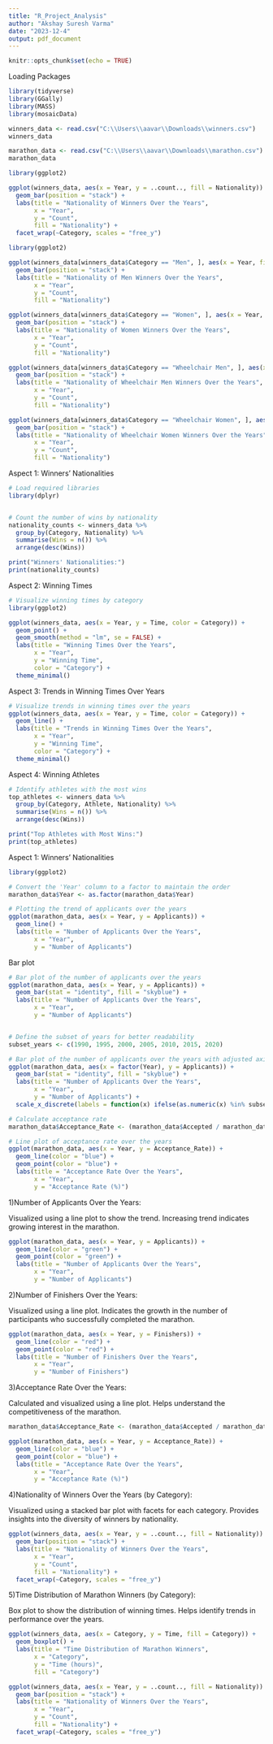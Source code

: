 ---
title: "R_Project_Analysis"
author: "Akshay Suresh Varma"
date: "2023-12-4"
output: pdf_document
---

```{r setup, include=FALSE}
knitr::opts_chunk$set(echo = TRUE)
```

Loading Packages
```{r}
library(tidyverse)
library(GGally)
library(MASS)
library(mosaicData)

```


```{r}
winners_data <- read.csv("C:\\Users\\aavar\\Downloads\\winners.csv")
winners_data

marathon_data <- read.csv("C:\\Users\\aavar\\Downloads\\marathon.csv")
marathon_data
```

```{r}
library(ggplot2)

ggplot(winners_data, aes(x = Year, y = ..count.., fill = Nationality)) +
  geom_bar(position = "stack") +
  labs(title = "Nationality of Winners Over the Years",
       x = "Year",
       y = "Count",
       fill = "Nationality") +
  facet_wrap(~Category, scales = "free_y")
```


```{r}
library(ggplot2)

ggplot(winners_data[winners_data$Category == "Men", ], aes(x = Year, fill = Nationality)) +
  geom_bar(position = "stack") +
  labs(title = "Nationality of Men Winners Over the Years",
       x = "Year",
       y = "Count",
       fill = "Nationality")

ggplot(winners_data[winners_data$Category == "Women", ], aes(x = Year, fill = Nationality)) +
  geom_bar(position = "stack") +
  labs(title = "Nationality of Women Winners Over the Years",
       x = "Year",
       y = "Count",
       fill = "Nationality")

ggplot(winners_data[winners_data$Category == "Wheelchair Men", ], aes(x = Year, fill = Nationality)) +
  geom_bar(position = "stack") +
  labs(title = "Nationality of Wheelchair Men Winners Over the Years",
       x = "Year",
       y = "Count",
       fill = "Nationality")

ggplot(winners_data[winners_data$Category == "Wheelchair Women", ], aes(x = Year, fill = Nationality)) +
  geom_bar(position = "stack") +
  labs(title = "Nationality of Wheelchair Women Winners Over the Years",
       x = "Year",
       y = "Count",
       fill = "Nationality")

```


Aspect 1: Winners' Nationalities
```{r}
# Load required libraries
library(dplyr)


# Count the number of wins by nationality
nationality_counts <- winners_data %>%
  group_by(Category, Nationality) %>%
  summarise(Wins = n()) %>%
  arrange(desc(Wins))

print("Winners' Nationalities:")
print(nationality_counts)

```



Aspect 2: Winning Times
```{r}

# Visualize winning times by category
library(ggplot2)

ggplot(winners_data, aes(x = Year, y = Time, color = Category)) +
  geom_point() +
  geom_smooth(method = "lm", se = FALSE) +
  labs(title = "Winning Times Over the Years",
       x = "Year",
       y = "Winning Time",
       color = "Category") +
  theme_minimal()

```



Aspect 3: Trends in Winning Times Over Years
```{r}

# Visualize trends in winning times over the years
ggplot(winners_data, aes(x = Year, y = Time, color = Category)) +
  geom_line() +
  labs(title = "Trends in Winning Times Over the Years",
       x = "Year",
       y = "Winning Time",
       color = "Category") +
  theme_minimal()
```


Aspect 4: Winning Athletes
```{r}

# Identify athletes with the most wins
top_athletes <- winners_data %>%
  group_by(Category, Athlete, Nationality) %>%
  summarise(Wins = n()) %>%
  arrange(desc(Wins))

print("Top Athletes with Most Wins:")
print(top_athletes)

```


Aspect 1: Winners' Nationalities
```{r}

library(ggplot2)

# Convert the 'Year' column to a factor to maintain the order
marathon_data$Year <- as.factor(marathon_data$Year)

# Plotting the trend of applicants over the years
ggplot(marathon_data, aes(x = Year, y = Applicants)) +
  geom_line() +
  labs(title = "Number of Applicants Over the Years",
       x = "Year",
       y = "Number of Applicants")

```


Bar plot
```{r}
# Bar plot of the number of applicants over the years
ggplot(marathon_data, aes(x = Year, y = Applicants)) +
  geom_bar(stat = "identity", fill = "skyblue") +
  labs(title = "Number of Applicants Over the Years",
       x = "Year",
       y = "Number of Applicants")


# Define the subset of years for better readability
subset_years <- c(1990, 1995, 2000, 2005, 2010, 2015, 2020)

# Bar plot of the number of applicants over the years with adjusted axis labels
ggplot(marathon_data, aes(x = factor(Year), y = Applicants)) +
  geom_bar(stat = "identity", fill = "skyblue") +
  labs(title = "Number of Applicants Over the Years",
       x = "Year",
       y = "Number of Applicants") +
  scale_x_discrete(labels = function(x) ifelse(as.numeric(x) %in% subset_years, x, ""))

```

```{r}


# Calculate acceptance rate
marathon_data$Acceptance_Rate <- (marathon_data$Accepted / marathon_data$Applicants) * 100

# Line plot of acceptance rate over the years
ggplot(marathon_data, aes(x = Year, y = Acceptance_Rate)) +
  geom_line(color = "blue") +
  geom_point(color = "blue") +
  labs(title = "Acceptance Rate Over the Years",
       x = "Year",
       y = "Acceptance Rate (%)")


```




1)Number of Applicants Over the Years:

Visualized using a line plot to show the trend.
Increasing trend indicates growing interest in the marathon.
```{r}
ggplot(marathon_data, aes(x = Year, y = Applicants)) +
  geom_line(color = "green") +
  geom_point(color = "green") +
  labs(title = "Number of Applicants Over the Years",
       x = "Year",
       y = "Number of Applicants")
```


2)Number of Finishers Over the Years:

Visualized using a line plot.
Indicates the growth in the number of participants who successfully completed the marathon.
```{r}
ggplot(marathon_data, aes(x = Year, y = Finishers)) +
  geom_line(color = "red") +
  geom_point(color = "red") +
  labs(title = "Number of Finishers Over the Years",
       x = "Year",
       y = "Number of Finishers")
```


3)Acceptance Rate Over the Years:

Calculated and visualized using a line plot.
Helps understand the competitiveness of the marathon.
```{r}
marathon_data$Acceptance_Rate <- (marathon_data$Accepted / marathon_data$Applicants) * 100

ggplot(marathon_data, aes(x = Year, y = Acceptance_Rate)) +
  geom_line(color = "blue") +
  geom_point(color = "blue") +
  labs(title = "Acceptance Rate Over the Years",
       x = "Year",
       y = "Acceptance Rate (%)")
```

4)Nationality of Winners Over the Years (by Category):

Visualized using a stacked bar plot with facets for each category.
Provides insights into the diversity of winners by nationality.
```{r}
ggplot(winners_data, aes(x = Year, y = ..count.., fill = Nationality)) +
  geom_bar(position = "stack") +
  labs(title = "Nationality of Winners Over the Years",
       x = "Year",
       y = "Count",
       fill = "Nationality") +
  facet_wrap(~Category, scales = "free_y")
```

5)Time Distribution of Marathon Winners (by Category):

Box plot to show the distribution of winning times.
Helps identify trends in performance over the years.
```{r}
ggplot(winners_data, aes(x = Category, y = Time, fill = Category)) +
  geom_boxplot() +
  labs(title = "Time Distribution of Marathon Winners",
       x = "Category",
       y = "Time (hours)",
       fill = "Category")
```


```{r}
ggplot(winners_data, aes(x = Year, y = ..count.., fill = Nationality)) +
  geom_bar(position = "stack") +
  labs(title = "Nationality of Winners Over the Years",
       x = "Year",
       y = "Count",
       fill = "Nationality") +
  facet_wrap(~Category, scales = "free_y")
```


```{r}
```


```{r}

```


```{r}

```

```{r}

```
